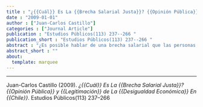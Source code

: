 ```yaml
---
title : "¿{{Cuál}} Es La {{Brecha Salarial Justa}}? {{Opinión Pública}} y {{Legitimación}} de La {{Desigualdad Económica}} En {{Chile}}"
date : "2009-01-01"
author : ["Juan-Carlos Castillo"]
categories : ["Journal Article"]
publication : "Estudios Públicos(113) 237--266 "
publication_short : "Estudios Públicos(113) 237--266 "
abstract : "¿Es posible hablar de una brecha salarial que las personas consideren justa? El presente trabajo aborda esta pregunta desde un punto de vista empírico, en la línea de estudios conocida como investigación en justicia social. Para ello se centra en el análisis de dos aspectos principales: (1) la brecha salarial percibida y la brecha considerada justa para ocupaciones de alto y bajo estatus, y (2) la influencia del ingreso económico, la satisfacción con el ingreso, e ideologías de justicia en la determinación de la brecha justa. Los datos estudiados corresponden a la encuesta del Proyecto Internacional en Justicia Social (International Social Justice Project, ISJP), en la que Chile participó el año 2007. Resultados del análisis multivariado indican que hay signos de consenso respecto de la brecha salarial considerada justa en la población, lo que apoya argumentos en la dirección de la legitimación de la desigualdad."
abstract_short : ""
about:
  template: marquee
---
```

---


::: {.callout-note title="How to cite this work"}

Juan-Carlos Castillo (2009). *¿{{Cuál}} Es La {{Brecha Salarial Justa}}? {{Opinión Pública}} y {{Legitimación}} de La {{Desigualdad Económica}} En {{Chile}}*. Estudios Públicos(113) 237--266 

:::

